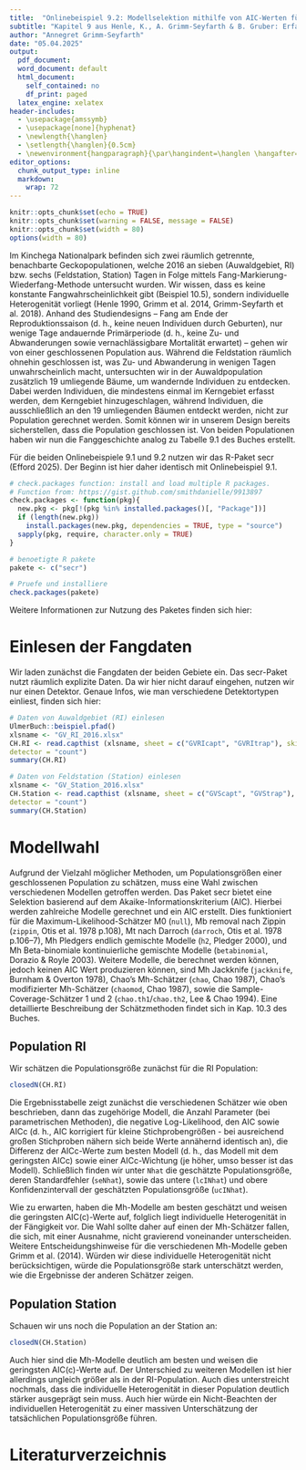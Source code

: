 ```yaml
---
title:  "Onlinebeispiel 9.2: Modellselektion mithilfe von AIC-Werten für zwei benachbarte geschlossene Populationen des baumbewohnenden Geckos *Gehyra variegata*"
subtitle: "Kapitel 9 aus Henle, K., A. Grimm-Seyfarth & B. Gruber: Erfassung und Analyse von Tierpopulationen. Ulmer Verlag"
author: "Annegret Grimm-Seyfarth"
date: "05.04.2025"
output:
  pdf_document: 
  word_document: default
  html_document:
    self_contained: no
    df_print: paged
  latex_engine: xelatex
header-includes:
  - \usepackage{amssymb}
  - \usepackage[none]{hyphenat} 
  - \newlength{\hanglen}
  - \setlength{\hanglen}{0.5cm}
  - \newenvironment{hangparagraph}{\par\hangindent=\hanglen \hangafter=1}{\par}
editor_options:
  chunk_output_type: inline
  markdown:
    wrap: 72
---
```


```r
knitr::opts_chunk$set(echo = TRUE)
knitr::opts_chunk$set(warning = FALSE, message = FALSE) 
knitr::opts_chunk$set(width = 80)
options(width = 80)
```

Im Kinchega Nationalpark befinden sich zwei räumlich getrennte, benachbarte Geckopopulationen, welche 2016 an sieben (Auwaldgebiet, RI) bzw. sechs (Feldstation, Station) Tagen in Folge mittels Fang-Markierung-Wiederfang-Methode untersucht wurden. Wir wissen, dass es keine konstante Fangwahrscheinlichkeit gibt (Beispiel 10.5), sondern individuelle Heterogenität vorliegt (Henle 1990, Grimm et al. 2014, Grimm-Seyfarth et al. 2018). Anhand des Studiendesigns – Fang am Ende der Reproduktionssaison (d. h., keine neuen Individuen durch Geburten), nur wenige Tage andauernde Primärperiode (d. h., keine Zu- und Abwanderungen sowie vernachlässigbare Mortalität erwartet) – gehen wir von einer geschlossenen Population aus. Während die Feldstation räumlich ohnehin geschlossen ist, was Zu- und Abwanderung in wenigen Tagen unwahrscheinlich macht, untersuchten wir in der Auwaldpopulation zusätzlich 19 umliegende Bäume, um wandernde Individuen zu entdecken. Dabei werden Individuen, die mindestens einmal im Kerngebiet erfasst werden, dem Kerngebiet hinzugeschlagen, während Individuen, die ausschließlich an den 19 umliegenden Bäumen entdeckt werden, nicht zur Population gerechnet werden. Somit können wir in unserem Design bereits sicherstellen, dass die Population geschlossen ist. Von beiden Populationen haben wir nun die Fanggeschichte analog zu Tabelle 9.1 des Buches erstellt.

Für die beiden Onlinebeispiele 9.1 und 9.2 nutzen wir das R-Paket secr (Efford 2025). Der Beginn ist hier daher identisch mit Onlinebeispiel 9.1.

```r
# check.packages function: install and load multiple R packages.
# Function from: https://gist.github.com/smithdanielle/9913897
check.packages <- function(pkg){
  new.pkg <- pkg[!(pkg %in% installed.packages()[, "Package"])]
  if (length(new.pkg)) 
    install.packages(new.pkg, dependencies = TRUE, type = "source")
  sapply(pkg, require, character.only = TRUE)
}

# benoetigte R pakete
pakete <- c("secr")

# Pruefe und installiere
check.packages(pakete)
```

Weitere Informationen zur Nutzung des Paketes finden sich hier:

\url{https://cran.r-project.org/web/packages/secr/secr.pdf}

# Einlesen der Fangdaten
Wir laden zunächst die Fangdaten der beiden Gebiete ein. Das secr-Paket nutzt räumlich explizite Daten. Da wir hier nicht darauf eingehen, nutzen wir nur einen Detektor. Genaue Infos, wie man verschiedene Detektortypen einliest, finden sich hier: \url{https://cran.r-project.org/web/packages/secr/vignettes/secr-datainput.pdf}

```r
# Daten von Auwaldgebiet (RI) einlesen
UlmerBuch::beispiel.pfad()
xlsname <- "GV_RI_2016.xlsx"
CH.RI <- read.capthist (xlsname, sheet = c("GVRIcapt", "GVRItrap"), skip = 1,
detector = "count")
summary(CH.RI)

# Daten von Feldstation (Station) einlesen
xlsname <- "GV_Station_2016.xlsx"
CH.Station <- read.capthist (xlsname, sheet = c("GVScapt", "GVStrap"), skip = 1,
detector = "count")
summary(CH.Station)
```

# Modellwahl
Aufgrund der Vielzahl möglicher Methoden, um Populationsgrößen einer geschlossenen Population zu schätzen, muss eine Wahl zwischen verschiedenen Modellen getroffen werden. Das Paket secr bietet eine Selektion basierend auf dem Akaike-Informationskriterium (AIC). Hierbei werden zahlreiche Modelle gerechnet und ein AIC erstellt. Dies funktioniert für die Maximum-Likelihood-Schätzer  M0 (`null`), Mb removal nach Zippin (`zippin`, Otis et al. 1978 p.108), Mt nach Darroch (`darroch`, Otis et al. 1978 p.106--7), Mh Pledgers endlich gemischte Modelle (`h2`, Pledger 2000), und Mh Beta-binomiale kontinuierliche gemischte Modelle (`betabinomial`, Dorazio & Royle 2003). 
Weitere Modelle, die berechnet werden können, jedoch keinen AIC Wert produzieren können, sind Mh Jackknife (`jackknife`, Burnham & Overton 1978), Chao’s Mh-Schätzer (`chao`, Chao 1987), Chao's modifizierter Mh-Schätzer (`chaomod`, Chao 1987), sowie die Sample-Coverage-Schätzer 1 und 2 (`chao.th1`/`chao.th2`, Lee & Chao 1994). Eine detaillierte Beschreibung der Schätzmethoden findet sich in Kap. 10.3 des Buches.

## Population RI
Wir schätzen die Populationsgröße zunächst für die RI Population:
```r
closedN(CH.RI)
```
Die Ergebnisstabelle zeigt zunächst die verschiedenen Schätzer wie oben beschrieben, dann das zugehörige Modell, die Anzahl Parameter (bei parametrischen Methoden), die negative Log-Likelihood, den AIC sowie AICc (d. h., AIC korrigiert für kleine Stichprobengrößen - bei ausreichend großen Stichproben nähern sich beide Werte annähernd identisch an), die Differenz der AICc-Werte zum besten Modell (d. h., das Modell mit dem geringsten AICc) sowie einer AICc-Wichtung (je höher, umso besser ist das Modell). Schließlich finden wir unter `Nhat` die geschätzte Populationsgröße, deren Standardfehler (`seNhat`), sowie das untere (`lcINhat`) und obere Konfidenzintervall der geschätzten Populationsgröße (`ucINhat`).

Wie zu erwarten, haben die Mh-Modelle am besten geschätzt und weisen die geringsten AIC(c)-Werte auf, folglich liegt individuelle Heterogenität in der Fängigkeit vor. Die Wahl sollte daher auf einen der Mh-Schätzer fallen, die sich, mit einer Ausnahme, nicht gravierend voneinander unterscheiden. Weitere Entscheidungshinweise für die verschiedenen Mh-Modelle geben Grimm et al. (2014). Würden wir diese individuelle Heterogenität nicht berücksichtigen, würde die Populationsgröße stark unterschätzt werden, wie die Ergebnisse der anderen Schätzer zeigen.

## Population Station
Schauen wir uns noch die Population an der Station an:
```r
closedN(CH.Station)
```
Auch hier sind die Mh-Modelle deutlich am besten und weisen die geringsten AIC(c)-Werte auf. Der Unterschied zu weiteren Modellen ist hier allerdings ungleich größer als in der RI-Population. Auch dies unterstreicht nochmals, dass die individuelle Heterogenität in dieser Population deutlich stärker ausgeprägt sein muss. Auch hier würde ein Nicht-Beachten der individuellen Heterogenität zu einer massiven Unterschätzung der tatsächlichen Populationsgröße führen.

# Literaturverzeichnis
\begin{hangparagraph}
Burnham, K.P., Overton, W.S. (1978): Estimating the size of a closed population when capture probabilities vary among animals. --- Biometrika 65: 625–-633.
\end{hangparagraph}

\begin{hangparagraph}
Chao, A. (1987): Estimating the population size for capture–recapture data with unequal catchability. --- Biometrics 43: 783–-791.
\end{hangparagraph}

\begin{hangparagraph}
Dorazio, R.M., Royle, J.A. (2003): Mixture models for estimating the size of a closed population when capture rates vary among individuals. --- Biometrics 59: 351–-364.
\end{hangparagraph}

\begin{hangparagraph}
Efford, M.G. (2025): secr: Spatially explicit capture-recapture models. R package version 5.2.1.  \url{https://CRAN.R-project.org/package=secr}
\end{hangparagraph}
  
\begin{hangparagraph}
Grimm, A., Gruber, B., Henle, K. (2014): Reliability of different mark-recapture methods for population size estimation tested against reference population sizes constructed from field data. --- Plos One 9: e98840.
\end{hangparagraph}

\begin{hangparagraph}
Grimm-Seyfarth, A., Mihoub, J.-B., Gruber, B., Henle, K. (2018): Some like it hot: From individual to population responses of an arboreal arid-zone gecko to local and distant climate. --- Ecological Monographs 88: 336–-352.
\end{hangparagraph}

\begin{hangparagraph}
Henle, K. (1990): Population ecology and life history of the arboreal gecko \textit{Gehyra variegata} in arid Australia. --- Herpetological Monographs 4: 30–-60.
\end{hangparagraph}

\begin{hangparagraph}
Lee, S.-M., Chao, A. (1994): Estimating population size via sample coverage for closed capture-recapture models. --- Biometrics 50: 88–-97.
\end{hangparagraph}

\begin{hangparagraph}
Otis, D.L., Burnham, K.P., White, G.C., Anderson, D.R. (1978): Statistical inference from capture data on closed animal populations. --- Wildlife Monographs 62: 1–-135.
\end{hangparagraph}

\begin{hangparagraph}
Pledger, S. (2000): Unified maximum likelihood estimates for closed capture-recapture models using mixtures. --- Biometrics 56: 434–-442.
\end{hangparagraph}
